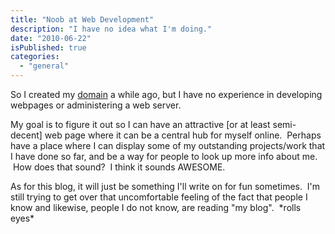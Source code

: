 ```yaml
---
title: "Noob at Web Development"
description: "I have no idea what I'm doing."
date: "2010-06-22"
isPublished: true
categories:
  - "general"
---
```


So I created my [domain](http://jessechen.net) a while ago, but I have no experience in developing webpages or administering a web server.

My goal is to figure it out so I can have an attractive [or at least semi-decent] web page where it can be a central hub for myself online.  Perhaps have a place where I can display some of my outstanding projects/work that I have done so far, and be a way for people to look up more info about me.  How does that sound?  I think it sounds AWESOME.

As for this blog, it will just be something I'll write on for fun sometimes.  I'm still trying to get over that uncomfortable feeling of the fact that people I know and likewise, people I do not know, are reading "my blog".  \*rolls eyes\*
